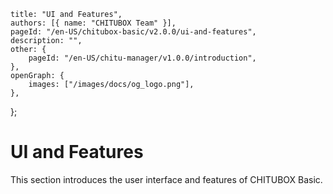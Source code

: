 	title: "UI and Features",
	authors: [{ name: "CHITUBOX Team" }],
	pageId: "/en-US/chitubox-basic/v2.0.0/ui-and-features",
	description: "",
	other: {
		pageId: "/en-US/chitu-manager/v1.0.0/introduction",
	},
	openGraph: {
		images: ["/images/docs/og_logo.png"],
	},
};

# UI and Features

This section introduces the user interface and features of CHITUBOX Basic.
